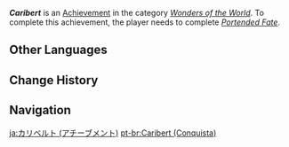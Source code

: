 {{Achievement Infobox
|title        = Caribert
|id           = 84095
|order id     = 5074
|category     = Wonders of the World
|description  = Complete "Caribert."
|requirements = Complete "[[Portended Fate]]."
|primogems    = 10
|type         = Quest
|hidden       = 1
|quest        = Caribert
}}
'''''Caribert''''' is an [[Achievement]] in the category ''[[Wonders of the World]]''. To complete this achievement, the player needs to complete ''[[Portended Fate]]''.

==Other Languages==
{{Other Languages|Transclude=Caribert}}

==Change History==
{{Change History|3.5}}
<!--
==References==
{{Reflist}}
-->
==Navigation==
{{Achievement Navbox}}

[[ja:カリベルト (アチーブメント)]]
[[pt-br:Caribert (Conquista)]]